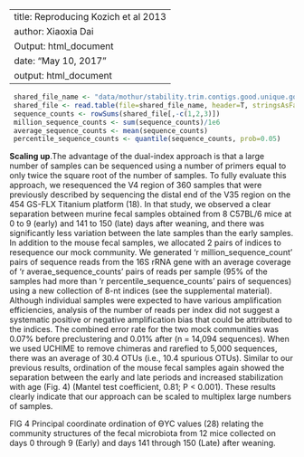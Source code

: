 
---
title: Reproducing Kozich et al 2013
author: Xiaoxia Dai 
Output: html_document
date: "May 10, 2017"
output: html_document
---

```r
 shared_file_name <- "data/mothur/stability.trim.contigs.good.unique.good.filter.unique.precluster.pick.pick.pick.opti_mcc.shared"
 shared_file <- read.table(file=shared_file_name, header=T, stringsAsFactors=F)
 sequence_counts <- rowSums(shared_file[,-c(1,2,3)])
 million_sequence_counts <- sum(sequence_counts)/1e6
 average_sequence_counts <- mean(sequence_counts)
 percentile_sequence_counts <- quantile(sequence_counts, prob=0.05)
 ```



**Scaling up**.The advantage of the dual-index approach is that a large number of samples can be sequenced using a number of
 primers equal to only twice the square root of the number of samples. To fully evaluate this approach, we resequenced the V4
 region of 360 samples that were previously described by sequencing the distal end of the V35 region on the 454 GS-FLX Titanium
 platform (18). In that study, we observed a clear separation between murine fecal samples obtained from 8 C57BL/6 mice at 0 to 9 (early)
 and 141 to 150 (late) days after weaning, and there was significantly less variation between the late samples than the early samples. 
In addition to the mouse fecal samples, we allocated 2 pairs of indices to resequence our mock community. We generated 'r million_sequence_count' pairs
 of sequence reads from the 16S rRNA gene with an average coverage of 'r averae_sequence_counts' pairs of reads per sample (95% of the samples had more than 'r percentile_sequence_counts' pairs of sequences) using a new collection of 8-nt indices (see the supplemental material). Although individual samples were expected to have various amplification efficiencies, analysis of the number of reads per index did not suggest a systematic positive or negative amplification bias that could be attributed to the indices. The combined error rate for the two mock communities was 0.07% before preclustering and 0.01% after (n = 14,094 sequences). When we used UCHIME to remove chimeras and rarefied to 5,000 sequences, there was an average of 30.4 OTUs (i.e., 10.4 spurious OTUs). Similar to our previous results, ordination of the mouse fecal samples again showed the separation between the early and late periods and increased stabilization with age (Fig. 4) (Mantel test coefficient, 0.81; P < 0.001). These results clearly indicate that our approach can be scaled to multiplex large numbers of samples.


FIG 4
Principal coordinate ordination of ϴYC values (28) relating the community structures of the fecal microbiota from 12 mice collected on days 0 through 9 (Early) and days 141 through 150 (Late) after weaning.
